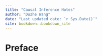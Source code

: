 ```yaml
--- 
title: "Causal Inference Notes"
author: "Duzhe Wang"
date: "Last updated date: `r Sys.Date()`"
site: bookdown::bookdown_site
---
```



# Preface {-}
